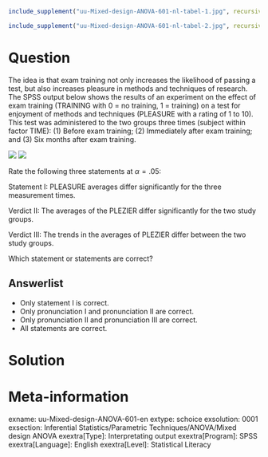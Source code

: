 ```r
include_supplement("uu-Mixed-design-ANOVA-601-nl-tabel-1.jpg", recursive = TRUE)
```
```r
include_supplement("uu-Mixed-design-ANOVA-601-nl-tabel-2.jpg", recursive = TRUE)
```
Question
========
The idea is that exam training not only increases the likelihood of passing a test, but also increases pleasure in methods and techniques of research. The SPSS output below shows the results of an experiment on the effect of exam training (TRAINING with 0 = no training, 1 = training) on a test for enjoyment of methods and techniques (PLEASURE with a rating of 1 to 10). This test was administered to the two groups three times (subject within factor TIME): (1) Before exam training; (2) Immediately after exam training; and (3) Six months after exam training. 


![](uu-Mixed-design-ANOVA-601-nl-tabel-1.jpg)
![](uu-Mixed-design-ANOVA-601-nl-tabel-2.jpg)


Rate the following three statements at $\alpha = .05$:

Statement I: PLEASURE averages differ significantly for the three measurement times.

Verdict II: The averages of the PLEZIER differ significantly for the two study groups.

Verdict III: The trends in the averages of PLEZIER differ between the two study groups.

Which statement or statements are correct?

 
Answerlist
----------
* Only statement I is correct.
* Only pronunciation I and pronunciation II are correct.
* Only pronunciation II and pronunciation III are correct.
* All statements are correct. 


Solution
========

Meta-information
================
exname: uu-Mixed-design-ANOVA-601-en
extype: schoice
exsolution: 0001
exsection: Inferential Statistics/Parametric Techniques/ANOVA/Mixed design ANOVA
exextra[Type]: Interpretating output
exextra[Program]: SPSS
exextra[Language]: English
exextra[Level]: Statistical Literacy
